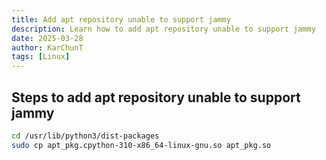 ```yaml
---
title: Add apt repository unable to support jammy
description: Learn how to add apt repository unable to support jammy
date: 2025-03-28
author: KarChunT
tags: [Linux]
---
```


## Steps to add apt repository unable to support jammy

```bash
cd /usr/lib/python3/dist-packages
sudo cp apt_pkg.cpython-310-x86_64-linux-gnu.so apt_pkg.so
```
<Comments />
